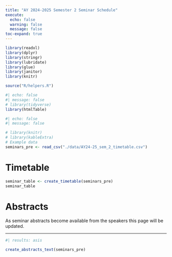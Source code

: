 ---
title: "AY 2024-2025 Semester 2 Seminar Schedule"
execute:
  echo: false
  warning: false
  message: false
toc-expand: true
---

```{r}
library(readxl)
library(dplyr)
library(stringr)
library(lubridate)
library(glue)
library(janitor)
library(knitr)

source("R/helpers.R")

#| echo: false
#| message: false
# library(tidyverse)
library(htmlTable)
```


```{r}
#| echo: false
#| message: false

# library(knitr)
# library(kableExtra)
# Example data
seminars_pre <- read_csv("./data/AY24-25_sem_2_timetable.csv")

```

# Timetable

```{r}
seminar_table <- create_timetable(seminars_pre)
seminar_table
```


# Abstracts

As seminar abstracts become available from the speakers this page will be updated. 

---

```{r}
#| results: asis

create_abstracts_text(seminars_pre)

```


